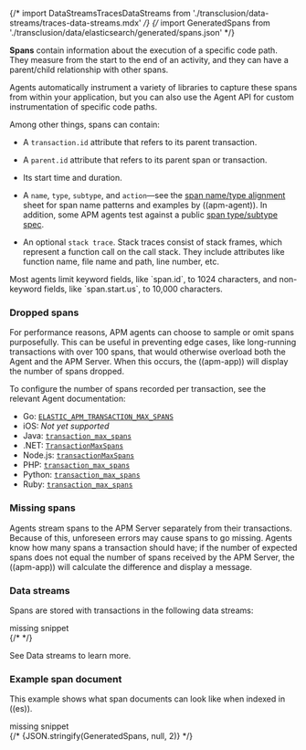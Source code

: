 

{/* import DataStreamsTracesDataStreams from './transclusion/data-streams/traces-data-streams.mdx' */}
{/* import GeneratedSpans from './transclusion/data/elasticsearch/generated/spans.json' */}

<div id="data-model-spans"></div>



**Spans** contain information about the execution of a specific code path.
They measure from the start to the end of an activity,
and they can have a parent/child relationship with other spans.

Agents automatically instrument a variety of libraries to capture these spans from within your application,
but you can also use the Agent API for custom instrumentation of specific code paths.

Among other things, spans can contain:

* A `transaction.id` attribute that refers to its parent <DocLink id="serverlessObservabilityApmSpansTransactionsErrorsMetricsMetadata">transaction</DocLink>.
* A `parent.id` attribute that refers to its parent span or transaction.
* Its start time and duration.
* A `name`, `type`, `subtype`, and `action`—see the [span name/type alignment]({span_name_type_sheet})
    sheet for span name patterns and examples by ((apm-agent)).
    In addition, some APM agents test against a public [span type/subtype spec]({span_spec}).

* An optional `stack trace`. Stack traces consist of stack frames,
    which represent a function call on the call stack.
    They include attributes like function name, file name and path, line number, etc.

<DocCallOut title="Tip">
Most agents limit keyword fields, like `span.id`, to 1024 characters,
and non-keyword fields, like `span.start.us`, to 10,000 characters.
</DocCallOut>

<div id="data-model-dropped-spans"></div>

### Dropped spans

For performance reasons, APM agents can choose to sample or omit spans purposefully.
This can be useful in preventing edge cases, like long-running transactions with over 100 spans,
that would otherwise overload both the Agent and the APM Server.
When this occurs, the ((apm-app)) will display the number of spans dropped.

To configure the number of spans recorded per transaction, see the relevant Agent documentation:

* Go: [`ELASTIC_APM_TRANSACTION_MAX_SPANS`](((apm-go-ref-v))/configuration.html#config-transaction-max-spans)
* iOS: _Not yet supported_
* Java: [`transaction_max_spans`](((apm-java-ref-v))/config-core.html#config-transaction-max-spans)
* .NET: [`TransactionMaxSpans`](((apm-dotnet-ref-v))/config-core.html#config-transaction-max-spans)
* Node.js: [`transactionMaxSpans`](((apm-node-ref-v))/configuration.html#transaction-max-spans)
* PHP: [`transaction_max_spans`](https://www.elastic.co/guide/en/apm/agent/php/${variables['apm-php-branch']}/configuration-reference.html#config-transaction-max-spans)
* Python: [`transaction_max_spans`](((apm-py-ref-v))/configuration.html#config-transaction-max-spans)
* Ruby: [`transaction_max_spans`](((apm-ruby-ref-v))/configuration.html#config-transaction-max-spans)

<div id="data-model-missing-spans"></div>

### Missing spans

Agents stream spans to the APM Server separately from their transactions.
Because of this, unforeseen errors may cause spans to go missing.
Agents know how many spans a transaction should have;
if the number of expected spans does not equal the number of spans received by the APM Server,
the ((apm-app)) will calculate the difference and display a message.

### Data streams

Spans are stored with transactions in the following data streams:

<div style={{ backgroundColor: "#F1F4FA", width: "100%", height: "250px", textAlign: "center", paddingTop: "110px", marginBottom: "20px" }}><DocIcon type="documents" title="missing snippet"/> missing snippet</div>
{/* <DataStreamsTracesDataStreams  /> */}


See <DocLink id="serverlessObservabilityApmDataStreams">Data streams</DocLink> to learn more.

### Example span document

This example shows what span documents can look like when indexed in ((es)).

<DocAccordion buttonContent="Expand ((es)) document">

<div style={{ backgroundColor: "#F1F4FA", width: "100%", height: "250px", textAlign: "center", paddingTop: "110px", marginBottom: "20px" }}><DocIcon type="documents" title="missing snippet"/> missing snippet</div>
{/* <DocCode language="json">
  {JSON.stringify(GeneratedSpans, null, 2)}
</DocCode> */}


</DocAccordion>

